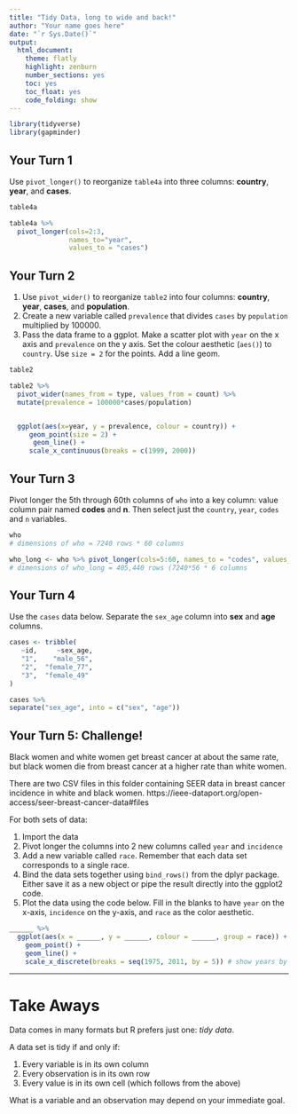---
title: "Tidy Data, long to wide and back!"
author: "Your name goes here"
date: "`r Sys.Date()`"
output:
  html_document:
    theme: flatly
    highlight: zenburn
    number_sections: yes
    toc: yes
    toc_float: yes
    code_folding: show
---


```{r setup, echo=FALSE}
library(tidyverse)
library(gapminder)

```

## Your Turn 1

Use `pivot_longer()` to reorganize `table4a` into three columns: **country**, **year**, and **cases**.

```{r}
table4a

table4a %>% 
  pivot_longer(cols=2:3, 
               names_to="year", 
               values_to = "cases")
```

## Your Turn 2

1. Use `pivot_wider()` to reorganize `table2` into four columns: **country**, **year**, **cases**, and **population**. 
2. Create a new variable called `prevalence` that divides `cases` by `population` multiplied by 100000.
3. Pass the data frame to a ggplot. Make a scatter plot with `year` on the x axis and `prevalence` on the y axis. Set the colour aesthetic (`aes()`) to `country`. Use `size = 2` for the points. Add a line geom. 

```{r}
table2

table2 %>% 
  pivot_wider(names_from = type, values_from = count) %>% 
  mutate(prevalence = 100000*cases/population) 


  ggplot(aes(x=year, y = prevalence, colour = country)) + 
     geom_point(size = 2) +
      geom_line() + 
     scale_x_continuous(breaks = c(1999, 2000))
```

## Your Turn 3

Pivot longer the 5th through 60th columns of `who` into a key column: value column pair named **codes** and **n**. Then select just the `country`, `year`, `codes` and `n` variables.

```{r}
who
# dimensions of who = 7240 rows * 60 columns

who_long <- who %>% pivot_longer(cols=5:60, names_to = "codes", values_to="n")
# dimensions of who_long = 405,440 rows (7240*56 * 6 columns

```

## Your Turn 4

Use the `cases` data below. Separate the `sex_age` column into **sex** and **age** columns.

```{r}
cases <- tribble(
   ~id,     ~sex_age,
   "1",    "male_56",
   "2",  "female_77",    
   "3",  "female_49"
)

cases %>% 
separate("sex_age", into = c("sex", "age"))
```

## Your Turn 5: Challenge!

Black women and white women get breast cancer at about the same rate, but black women die from breast cancer at a higher rate than white women.

There are two CSV files in this folder containing SEER data in breast cancer incidence in white and black women.
https://ieee-dataport.org/open-access/seer-breast-cancer-data#files

For both sets of data:

1. Import the data
2. Pivot longer the columns into 2 new columns called `year` and `incidence`
3. Add a new variable called `race`. Remember that each data set corresponds to a single race.
4. Bind the data sets together using `bind_rows()` from the dplyr package. Either save it as a new object or pipe the result directly into the ggplot2 code.
5. Plot the data using the code below. Fill in the blanks to have `year` on the x-axis, `incidence` on the y-axis, and `race` as the color aesthetic. 

```{r}


______ %>% 
  ggplot(aes(x = ______, y = ______, colour = ______, group = race)) + 
    geom_point() +
    geom_line() + 
    scale_x_discrete(breaks = seq(1975, 2011, by = 5)) # show years by fives
```

***

# Take Aways

Data comes in many formats but R prefers just one: _tidy data_.

A data set is tidy if and only if:

1. Every variable is in its own column
2. Every observation is in its own row
3. Every value is in its own cell (which follows from the above)

What is a variable and an observation may depend on your immediate goal.

